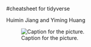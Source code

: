 #cheatsheet for tidyverse

Huimin Jiang and Yiming Huang


![Caption for the picture.](tidyverseFinal.png)
